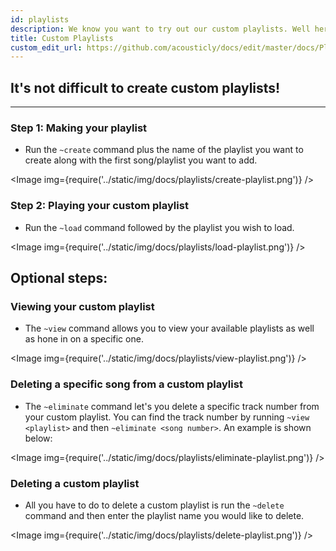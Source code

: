 ```yaml
---
id: playlists
description: We know you want to try out our custom playlists. Well here's how!
title: Custom Playlists
custom_edit_url: https://github.com/acousticly/docs/edit/master/docs/Playlists.mdx
---
```


## It's not difficult to create custom playlists!

---


### Step 1: Making your playlist

- Run the `~create` command plus the name of the playlist you want to create along with the first song/playlist you want to add.

<Image img={require('../static/img/docs/playlists/create-playlist.png')} />

### Step 2: Playing your custom playlist

- Run the `~load` command followed by the playlist you wish to load.

<Image img={require('../static/img/docs/playlists/load-playlist.png')} />

## Optional steps:

### Viewing your custom playlist

- The `~view` command allows you to view your available playlists as well as hone in on a specific one.

<Image img={require('../static/img/docs/playlists/view-playlist.png')} />

### Deleting a specific song from a custom playlist

- The `~eliminate` command let's you delete a specific track number from your custom playlist. You can find the track number by running `~view <playlist>` and then `~eliminate <song number>`. An example is shown below:

<Image img={require('../static/img/docs/playlists/eliminate-playlist.png')} />

### Deleting a custom playlist

- All you have to do to delete a custom playlist is run the `~delete` command and then enter the playlist name you would like to delete.

<Image img={require('../static/img/docs/playlists/delete-playlist.png')} />
